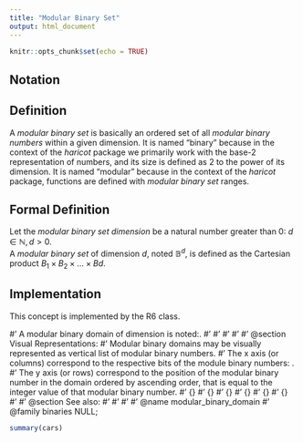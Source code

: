 ```yaml
---
title: "Modular Binary Set"
output: html_document
---
```


```r
knitr::opts_chunk$set(echo = TRUE)
```

## Notation

\beqn{\mathbb{B}^{d}}

## Definition

A *modular binary set* is basically an ordered set of all *modular binary numbers* within a given dimension. 
It is named "binary" because in the context of the *haricot* package we primarily work with the base-2 representation of numbers, and its size is defined as 2 to the power of its dimension.
It is named "modular" because in the context of the *haricot* package,  functions are defined with *modular binary set* ranges.

## Formal Definition

Let the *modular binary set dimension* \eqn{d} be a natural number greater than 0: $d \in \mathbb{N}, d > 0$.  
A *modular binary set* of dimension $d$, noted $\mathbb{B}^{d}$, is defined as the Cartesian product $B_{1} \times B_{2} \times ... \times B{d}$.  

## Implementation

This concept is implemented by the \code{\link{bdom}} R6 class.

#' A modular binary domain of dimension \eqn{d} is noted:\eqn{\mathbb{B}_{d}}. \cr
#' \cr
#' \strong{Samples} \cr
#' \itemize{
#' \item{ \eqn{\mathbb{B} }: The modular binary domain superset. }
#' \item{ \eqn{\mathbb{B}_{1} = \left\{0,1\right\} }: The modular binary domain of dimension 1. }
#' \item{ \eqn{\mathbb{B}_{2} = \left\{00,10,01,11\right\} }: The modular binary domain of dimension 2. }
#' \item{ \eqn{\mathbb{B}_{3} = \left\{000,100,010,110,001,101,011,111\right\} }: The modular binary domain of dimension 3. }
#' \item{ \eqn{\mathbb{B}_{i} = \left\{00...i,10...i,...\right\} }: The modular binary domain of dimension i. }
#' }
#'
#' @section Visual Representations:
#' Modular binary domains may be visually represented as vertical list of modular binary numbers. \cr
#' The x axis (or columns) correspond to the respective bits of the module binary numbers: \eqn{b_{1}, b_{2}, b_{3}, ...}. \cr
#' The y axis (or rows) correspond to the position of the modular binary number in the domain ordered by ascending order, that is equal to the integer value of that modular binary number. \cr
#' {\figure{bdom_1.png}{Visual representation of a binary number of dimension 1}}
#' {\figure{bdom_2.png}{Visual representation of a binary number of dimension 2}}
#' {\figure{bdom_3.png}{Visual representation of a binary number of dimension 3}}
#' {\figure{bdom_4.png}{Visual representation of a binary number of dimension 4}}
#' {\figure{bdom_5.png}{Visual representation of a binary number of dimension 5}}
#' {\figure{bdom_6.png}{Visual representation of a binary number of dimension 6}}
#'
#' @section See also:
#' \link[=modular_binary_number]{Modular binary number}
#' \link[=bdom]{bdom R6 class}
#'
#' @name modular_binary_domain
#' @family binaries
NULL;


```r
summary(cars)
```

